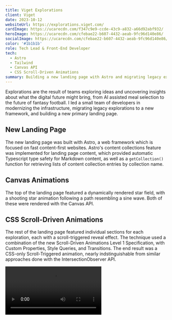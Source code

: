 ```yaml
---
title: Viget Explorations
client: Viget
date: 2023-10-12
websiteUrl: https://explorations.viget.com/
cardImage: https://ucarecdn.com/f347c9e9-ccde-43c9-a832-a66d92abf932/
heroImage: https://ucarecdn.com/cfebae22-b607-4432-aeab-9fc96d140e86/
socialImage: https://ucarecdn.com/cfebae22-b607-4432-aeab-9fc96d140e86/-/preview/1200x630/-/setfill/ffffff00/-/crop/1200x630/center/
color: '#1b1b1b'
role: Tech Lead & Front-End Developer
tech:
  - Astro
  - Tailwind
  - Canvas API
  - CSS Scroll-Driven Animations
summary: Building a new landing page with Astro and migrating legacy explorations from oudated tooling to a modernized setup.
---
```



Explorations are the result of teams exploring ideas and uncovering insights about what the digital future might bring, from AI assisted meal selection to the future of fantasy football. I led a small team of developers in modernizing the infrastructure, migrating legacy explorations to a new framework, and building a new primary landing page.

## New Landing Page

The new landing page was built with Astro, a web framework which is focused on fast content-first websites. Astro's content collections feature was implemented for landing page content, which provided automatic Typescript type safety for Markdown content, as well as a `getCollection()` function for retrieving lists of content collection entries by collection name.

## Canvas Animations

The top of the landing page featured a dynamically rendered star field, with a shooting star animation following a path resembling a sine wave. Both of these were rendered with the Canvas API.

<Embed
  url="https://codepen.io/jeremyfrank/embed/zYyYQxy?default-tab=result"
  title="Animated Cylindrical Sine Wave v2"
  height="675"
  classes="<md:aspect-[10/9] <md:h-auto"
/>

## CSS Scroll-Driven Animations

The rest of the landing page featured individual sections for each exploration, each with a scroll-triggered reveal effect. The technique used a combination of the new Scroll-Driven Animations Level 1 Specification, with Custom Properties, Style Queries, and Transitions. The end result was a CSS-only Scroll-Triggered animation, nearly indstinguishable from similar approaches done with the IntersectionObserver API.

<Video
  src="https://jeremyfrank-dev-assets.s3.amazonaws.com/explorations.mp4"
  bordered={true}
/>
